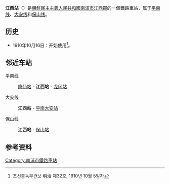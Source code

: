 {{朝鮮半島車站資訊
|公司色 = blue
|文字色 =
|站名 = 江西站
|圖片 =
|pxl =
|圖片說明 =
|前一站1 = [[降仙站|降仙]]
|前一站距離1 = 5.2
|後一站距離1 = 12.4
|後一站1 = [[龙冈站|龙冈]]
|所屬路線1 = [[平南线|平南线]]
|距離1 = 28.3
|起點站1 = [[平壤站|平壤]]
|前一站2 =
|前一站距離2 =
|後一站距離2 = 11.7
|後一站2 = [[平南大安站|平南大安]]
|所屬路線2 = [[大安线|大安线]]
|距離2 = 0.0
|起點站2 = 江西
|前一站3 =
|前一站距離3 =
|後一站距離3 = 5.0
|後一站3 = [[保山站_(南浦市)|保山]]
|所屬路線3 = [[保山线|保山线]]
|距離3 = 0.0
|起點站3 = 江西
|諺文 = 강서역
|朝鮮漢字 = 江西驛
|文觀部式 = Gangseo-yeok
|馬-賴式 = Kangsŏ-yŏk
|副站名 =
|車站編號 =
|停站路線數 =
|所屬公司 = [[朝鮮民主主義人民共和國鐵道省|朝鮮民主主義人民共和國鐵道省]]
|所在地 =[[南浦市|南浦市]][[江西郡|江西郡]]
|車站構造 = 地面车站
|月台配置 =
|啟用年月日 =1910年10月16日
|廢站年月日 =
|上下車人次 =
|統計年度 =
|轉車 =
|備註 =
|全寬備註 =
}}

'''江西站'''（{{kor|諺=강서역|漢=江西驛|羅=Kangsŏ yŏk|f=y}}）是[[朝鮮民主主義人民共和國|朝鮮民主主義人民共和國]][[南浦市|南浦市]][[江西郡|江西郡]]的一個鐵路車站，属于[[平南线|平南线]]、[[大安线|大安线]]和[[保山线|保山线]]。

== 历史 ==
*1910年10月16日：开始使用<ref>조선총독부관보 明治 제32호, 1910년 10월 5일자</ref>。

==邻近车站==
平南线
:[[降仙站|降仙站]] - '''江西站''' - [[龙冈站|龙冈站]]
大安线
:'''江西站''' - [[平南大安站|平南大安站]]
保山线
:'''江西站''' - [[保山站_(南浦市)|保山站]]

==参考资料==
{{reflist}}

{{朝鲜铁路小作品}}

{{平南线}}
{{大安线}}
{{保山线}}

[[Category:南浦市鐵路車站|Category:南浦市鐵路車站]]
